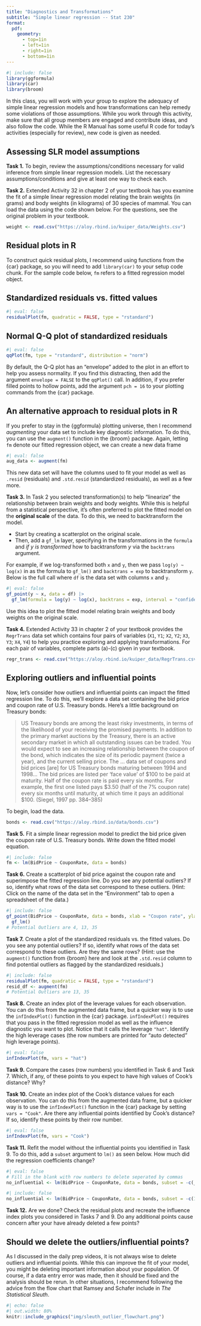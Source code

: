 ```yaml
---
title: "Diagnostics and Transformations"
subtitle: "Simple linear regression -- Stat 230"
format:
  pdf:
    geometry:
      - top=1in
      - left=1in
      - right=1in
      - bottom=1in
---
```


```r
#| include: false
library(ggformula)
library(car)
library(broom)
```


In this class, you will work with your group to explore the adequacy of simple
linear regression models and how transformations can help remedy some violations
of those assumptions. While you work through this activity, make sure that 
all group members are engaged and contribute ideas, and also follow the code. 
While the R Manual has some useful R code for today’s activities (especially for review),
new code is given as needed.


## Assessing SLR model assumptions

**Task 1.** To begin, review the assumptions/conditions necessary for valid inference from simple linear regression models. List the necessary assumptions/conditions and give at least one way to check each.

**Task 2.** Extended Activity 32 in chapter 2 of your textbook has you examine the fit of a simple linear regression model relating the brain weights (in grams) and body weights (in kilograms) of 30 species of mammal. You can load the data using the code shown below. For the questions, see the original problem in your textbook.

```r
weight <- read.csv("https://aloy.rbind.io/kuiper_data/Weights.csv")
```

:::{.callout-note}
# Residual plots in R
To construct quick residual plots, I recommend using functions from the {car} package, so you will need to add `library(car)` to your setup code chunk. For the sample code below, `fm` refers to a fitted regression model object.

## Standardized residuals vs. fitted values
```r
#| eval: false
residualPlot(fm, quadratic = FALSE, type = "rstandard")
```

## Normal Q-Q plot of standardized residuals
```r
#| eval: false
qqPlot(fm, type = "rstandard", distribution = "norm")
```
By default, the Q-Q plot has an "envelope" added to the plot in an effort to help you assess normality. If you find this distracting, then add the argument `envelope = FALSE` to the `qqPlot()` call. In addition, if you prefer filled points to hollow points, add the argument `pch = 16` to your plotting commands from the {car} package.
:::

:::{.callout-info}
# An alternative approach to residual plots in R
If you prefer to stay in the {ggformula} plotting universe, then I recommend *augmenting* your data set to include key diagnostic information. To do this, you can use the `augment()` function in the {broom} package. Again, letting `fm` denote our fitted regression object, we can create a new data frame 

```r
#| eval: false
aug_data <- augment(fm)
```

This new data set will have the columns used to fit your model as well as `.resid` (residuals) and `.std.resid` (standardized residuals), as well as a few more.
:::

\bigskip

**Task 3.** In Task 2 you selected transformation(s) to help "linearize" the relationship between brain weights and body weights. While this is helpful from a statistical perspective, it's often preferred to plot the fitted model on the **original scale** of the data. To do this, we need to backtransform the model.

- Start by creating a scatterplot on the original scale. 
- Then, add a `gf_lm` layer, specifying in the transformations in the `formula` and *if $y$ is transformed* how to backtransform $y$ via the `backtrans` argument. 

For example, if we log-transformed both `x` and `y`, then we pass `log(y) ~ log(x)` in as the formula to `gf_lm()` and `backtrans = exp` to backtransform `y`. Below is the full call where `df` is the data set with columns `x` and `y`. 
```r
#| eval: false
gf_point(y ~ x, data = df) |>
  gf_lm(formula = log(y) ~ log(x), backtrans = exp, interval = "confidence")
```

Use this idea to plot the fitted model relating brain weights and body weights on the original scale.

\bigskip

**Task 4.** Extended Activity 33 in chapter 2 of your textbook provides the `RegrTrans` data set which contains four pairs of variables (`X1`, `Y1`; `X2`, `Y2`; `X3`, `Y3`; `X4`, `Y4`) to help you practice exploring and applying transformations. For each pair of variables, complete parts (a)-(c) given in your textbook.

```r
regr_trans <- read.csv("https://aloy.rbind.io/kuiper_data/RegrTrans.csv")
```


## Exploring outliers and influential points

Now, let's consider how outliers and influential points can impact the fitted regression line. To do this, we'll explore a data set containing the bid price and coupon rate of U.S. Treasury bonds. Here's a little background on Treasury bonds:

> US Treasury bonds are among the least risky investments, in terms of the likelihood of your receiving the promised payments. In addition to the primary market auctions by the Treasury, there is an active secondary market in which all outstanding issues can be traded. You would expect to see an increasing relationship between the coupon of the bond, which indicates the size of its periodic payment (twice a year), and the current selling price. The ... data set of coupons and bid prices [are] for US Treasury bonds maturing between 1994 and 1998... The bid prices are listed per ‘face value’ of $100 to be paid at maturity. Half of the coupon rate is paid every six months. For example, the first one listed pays $3.50 (half of the 7% coupon rate) every six months until maturity, at which time it pays an additional $100. (Siegel, 1997 pp. 384–385)

To begin, load the data.

```r
bonds <- read.csv("https://aloy.rbind.io/data/bonds.csv")
```

**Task 5.** Fit a simple linear regression model to predict the bid price given the coupon rate of U.S. Treasury bonds. Write down the fitted model equation.
```r
#| include: false
fm <- lm(BidPrice ~ CouponRate, data = bonds)
```


**Task 6.** Create a scatterplot of bid price against the coupon rate and superimpose the fitted regression line. Do you see any potential outliers? If so, identify what rows of the data set correspond to these outliers. (Hint: Click on the name of the data set in the "Environment" tab to open a spreadsheet of the data.)

```r
#| include: false
gf_point(BidPrice ~ CouponRate, data = bonds, xlab = "Coupon rate", ylab = "Bid price") |>
  gf_lm()
# Potential Outliers are 4, 13, 35
```


**Task 7.** Create a plot of the standardized residuals vs. the fitted values. Do you see any potential outliers? If so, identify what rows of the data set correspond to these outliers. Are they the same rows? (Hint: use the `augment()` function from {broom} here and look at the `.std.resid` column to find potential outliers as flagged by the standardized residuals.)

```r
#| include: false
residualPlot(fm, quadratic = FALSE, type = "rstandard")
resid_df <- augment(fm)
# Potential Outliers are 13, 35
```

**Task 8.** Create an index plot of the leverage values for each observation. You can do this from the augmented data frame, but a quicker way is to use the `infIndexPlot()` function in the {car} package. `infIndexPlot()` requires that you pass in the fitted regression model as well as the influence diagnostic you want to plot. Notice that it calls the leverage `"hat"`. Identify the high leverage cases (the row numbers are printed for "auto detected" high leverage points).

```r
#| eval: false
infIndexPlot(fm, vars = "hat")
```

**Task 9.** Compare the cases (row numbers) you identified in Task 6 and Task 7. Which, if any, of these points to you expect to have high values of Cook's distance? Why?

**Task 10.** Create an index plot of the Cook's distance values for each observation. You can do this from the augmented data frame, but a quicker way is to use the `infIndexPlot()` function in the {car} package by setting `vars = "Cook"`. Are there any influential points identified by Cook's distance? If so, identify these points by their row number.

```r
#| eval: false
infIndexPlot(fm, vars = "Cook")
```

**Task 11.** Refit the model without the influential points you identified in Task 9. To do this, add a `subset` argument to `lm()` as seen below. How much did the regression coefficients change?

```r
#| eval: false
# Fill in the blank with row numbers to delete seperated by commas
no_influential <- lm(BidPrice ~ CouponRate, data = bonds, subset = -c(___))
```

```r
#| include: false
no_influential <- lm(BidPrice ~ CouponRate, data = bonds, subset = -c(13, 35))
```

**Task 12.**  Are we done? Check the residual plots and recreate the influence index plots you considered in Tasks 7 and 9. Do any additional points cause concern after your have already deleted a few points?


## Should we delete the outliers/influential points?

As I discussed in the daily prep videos, it is not always wise to delete outliers and influential points. While this can improve the fit of your model, you might be deleting important information about your population. Of course, if a data entry error was made, then it should be fixed and the analysis should be rerun. In other situations, I recommend following the advice from the flow chart that Ramsey and Schafer include in *The Statistical Sleuth*.

```r
#| echo: false
#| out.width: 80%
knitr::include_graphics("img/sleuth_outlier_flowchart.png")
```

